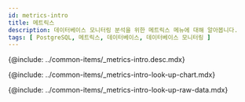 ```yaml
---
id: metrics-intro
title: 메트릭스
description: 데이터베이스 모니터링 분석을 위한 메트릭스 메뉴에 대해 알아봅니다.
tags: [ PostgreSQL, 메트릭스, 데이터베이스, 데이터베이스 모니터링 ]
---
```



<!-- 개요 -->
{@include: ../common-items/_metrics-intro.desc.mdx}  

<IntroExam category='db_postgresql_counter'/>

<ProdImg img='metrics-example-00.png' desc=''/>

<!-- 메트릭스 차트 조회하기 -->
{@include: ../common-items/_metrics-intro-look-up-chart.mdx}  

<LookupchartDesc metric='Checkpoint_write_time' category='db_postgresql_counter' />

<!-- 메트릭스 Raw Data 조회화기 -->
{@include: ../common-items/_metrics-intro-look-up-raw-data.mdx}  